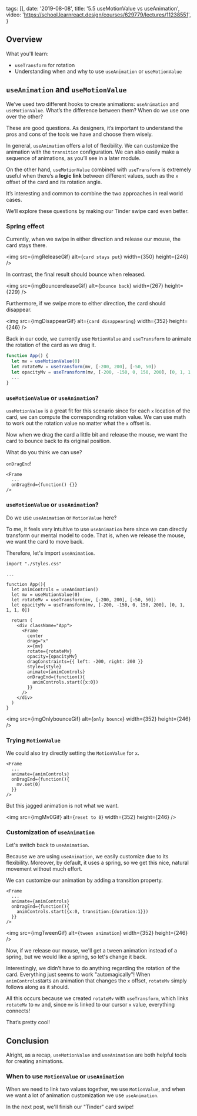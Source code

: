 
  tags: [],
  date: '2019-08-08',
  title: '5.5 useMotionValue vs useAnimation',
  video: 'https://school.learnreact.design/courses/629779/lectures/11238551',
}


## Overview

What you'll learn:

- `useTransform` for rotation
- Understanding when and why to use `useAnimation` or `useMotionValue`

<CourseVideoLink to={props.pageContext.frontmatter.video} />

## `useAnimation` and `useMotionValue`

We’ve used two different hooks to create animations: `useAnimation` and `useMotionValue`. What’s the difference between them? When do we use one over the other?

These are good questions. As designers, it’s important to understand the pros and cons of the tools we have and choose them wisely.

In general, `useAnimation` offers a lot of flexibility. We can customize the animation with the `transition` configuration. We can also easily make a sequence of animations, as you’ll see in a later module.

On the other hand, `useMotionValue` combined with `useTransform` is extremely useful when there’s a **logic link** between different values, such as the `x` offset of the card and its rotation angle.

It’s interesting and common to combine the two approaches in real world cases.

We’ll explore these questions by making our Tinder swipe card even better.

### Spring effect

Currently, when we swipe in either direction and release our mouse, the card stays there.

<img src={imgReleaseGif} alt={`card stays put`} width={350} height={246} />

In contrast, the final result should bounce when released.

<img src={imgBouncereleaseGif} alt={`bounce back`} width={267} height={229} />

Furthermore, if we swipe more to either direction, the card should disappear.

<img src={imgDisappearGif} alt={`card disappearing`} width={352} height={246} />

Back in our code, we currently use `MotionValue` and `useTransform` to animate the rotation of the card as we drag it.

```jsx
function App() {
  let mv = useMotionValue(0)
  let rotateMv = useTransform(mv, [-200, 200], [-50, 50])
  let opacityMv = useTransform(mv, [-200, -150, 0, 150, 200], [0, 1, 1, 1, 0])
  ...
}
```

### `useMotionValue` or `useAnimation`?

`useMotionValue` is a great fit for this scenario since for each `x` location of the card, we can compute the corresponding rotation value. We can use math to work out the rotation value no matter what the `x` offset is.

Now when we drag the card a little bit and release the mouse, we want the card to bounce back to its original position.

What do you think we can use?

`onDragEnd`!

```jsx{3}
<Frame
  ...
  onDragEnd={function() {}}
/>
```

### `useMotionValue` or `useAnimation`?

Do we use `useAnimation` or `MotionValue` here?

To me, it feels very intuitive to use `useAnimation` here since we can directly transform our mental model to code. That is, when we release the mouse, we want the card to move back.

Therefore, let's import `useAnimation`.

```jsx{3,9,24-27}
import "./styles.css"

...

function App(){
  let animControls = useAnimation()
  let mv = useMotionValue(0)
  let rotateMv = useTransform(mv, [-200, 200], [-50, 50])
  let opacityMv = useTransform(mv, [-200, -150, 0, 150, 200], [0, 1, 1, 1, 0])

  return (
    <div className="App">
      <Frame
        center
        drag="x"
        x={mv}
        rotate={rotateMv}
        opacity={opacityMv}
        dragConstraints={{ left: -200, right: 200 }}
        style={style}
        animate={animControls}
        onDragEnd={function(){
          animControls.start({x:0})
        }}
      />
    </div>
  )
}
```

<img src={imgOnlybounceGif} alt={`only bounce`} width={352} height={246} />

### Trying `MotionValue`

We could also try directly setting the `MotionValue` for `x`.

```jsx{5}
<Frame
  ...
  animate={animControls}
  onDragEnd={function(){
    mv.set(0)
  }}
/>
```

But this jagged animation is not what we want.

<img src={imgMv0Gif} alt={`reset to 0`} width={352} height={246} />

### Customization of `useAnimation`

Let's switch back to `useAnimation`.

Because we are using `useAnimation`, we easily customize due to its flexibility. Moreover, by default, it uses a spring, so we get this nice, natural movement without much effort.

We can customize our animation by adding a transition property.

```jsx{5}
<Frame
  ...
  animate={animControls}
  onDragEnd={function(){
    animControls.start({x:0, transition:{duration:1}})
  }}
/>
```

<img src={imgTweenGif} alt={`tween animation`} width={352} height={246} />

Now, if we release our mouse, we'll get a tween animation instead of a spring, but we would like a spring, so let's change it back.

Interestingly, we didn’t have to do anything regarding the rotation of the card. Everything just seems to work "automagically"! When `animControls`starts an animation that changes the `x` offset, `rotateMv` simply follows along as it should.

All this occurs because we created `rotateMv` with `useTransform`, which links `rotateMv` to `mv` and, since `mv` is linked to our cursor `x` value, everything connects!

That’s pretty cool!

## Conclusion

Alright, as a recap, `useMotionValue` and `useAnimation` are both helpful tools for creating animations.

### When to use `MotionValue` or `useAnimation`

When we need to link two values together, we use `MotionValue`, and when we want a lot of animation customization we use `useAnimation`.

In the next post, we'll finish our "Tinder" card swipe!
